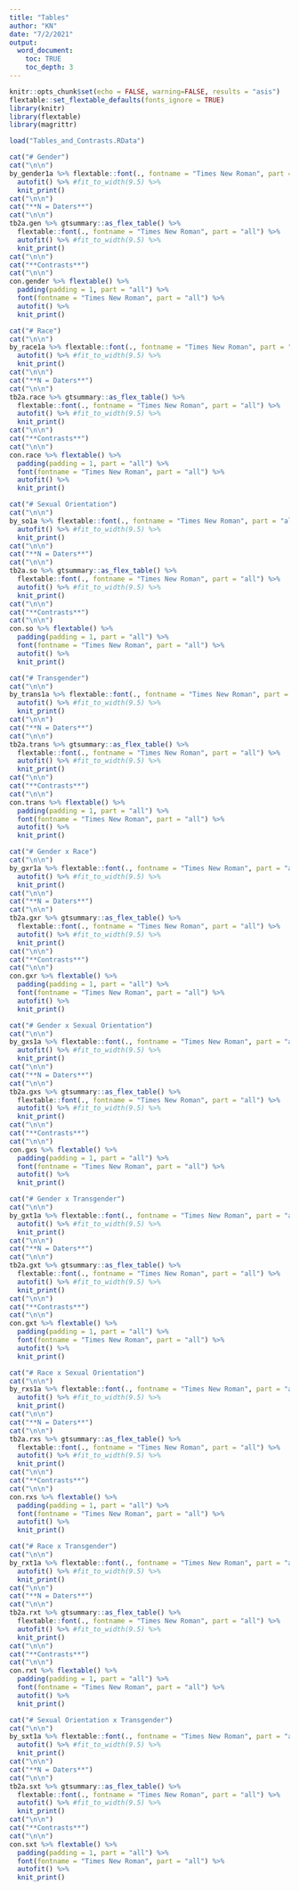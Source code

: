 ```yaml
---
title: "Tables"
author: "KN"
date: "7/2/2021"
output:
  word_document:
    toc: TRUE
    toc_depth: 3
---
```


```r
knitr::opts_chunk$set(echo = FALSE, warning=FALSE, results = "asis")
flextable::set_flextable_defaults(fonts_ignore = TRUE)
library(knitr)
library(flextable)
library(magrittr)

load("Tables_and_Contrasts.RData")
```


```r
cat("# Gender")
cat("\n\n")
by_gender1a %>% flextable::font(., fontname = "Times New Roman", part = "all") %>%
  autofit() %>% #fit_to_width(9.5) %>%
  knit_print()
cat("\n\n")
cat("**N = Daters**")
cat("\n\n")
tb2a.gen %>% gtsummary::as_flex_table() %>%
  flextable::font(., fontname = "Times New Roman", part = "all") %>%
  autofit() %>% #fit_to_width(9.5) %>%
  knit_print()
cat("\n\n")
cat("**Contrasts**")
cat("\n\n")
con.gender %>% flextable() %>%
  padding(padding = 1, part = "all") %>%
  font(fontname = "Times New Roman", part = "all") %>%
  autofit() %>%
  knit_print()

```


```r
cat("# Race")
cat("\n\n")
by_race1a %>% flextable::font(., fontname = "Times New Roman", part = "all") %>%
  autofit() %>% #fit_to_width(9.5) %>%
  knit_print()
cat("\n\n")
cat("**N = Daters**")
cat("\n\n")
tb2a.race %>% gtsummary::as_flex_table() %>%
  flextable::font(., fontname = "Times New Roman", part = "all") %>%
  autofit() %>% #fit_to_width(9.5) %>%
  knit_print()
cat("\n\n")
cat("**Contrasts**")
cat("\n\n")
con.race %>% flextable() %>%
  padding(padding = 1, part = "all") %>%
  font(fontname = "Times New Roman", part = "all") %>%
  autofit() %>%
  knit_print()

```


```r
cat("# Sexual Orientation")
cat("\n\n")
by_so1a %>% flextable::font(., fontname = "Times New Roman", part = "all") %>%
  autofit() %>% #fit_to_width(9.5) %>%
  knit_print()
cat("\n\n")
cat("**N = Daters**")
cat("\n\n")
tb2a.so %>% gtsummary::as_flex_table() %>%
  flextable::font(., fontname = "Times New Roman", part = "all") %>%
  autofit() %>% #fit_to_width(9.5) %>%
  knit_print()
cat("\n\n")
cat("**Contrasts**")
cat("\n\n")
con.so %>% flextable() %>%
  padding(padding = 1, part = "all") %>%
  font(fontname = "Times New Roman", part = "all") %>%
  autofit() %>%
  knit_print()

```


```r
cat("# Transgender")
cat("\n\n")
by_trans1a %>% flextable::font(., fontname = "Times New Roman", part = "all") %>%
  autofit() %>% #fit_to_width(9.5) %>%
  knit_print()
cat("\n\n")
cat("**N = Daters**")
cat("\n\n")
tb2a.trans %>% gtsummary::as_flex_table() %>%
  flextable::font(., fontname = "Times New Roman", part = "all") %>%
  autofit() %>% #fit_to_width(9.5) %>%
  knit_print()
cat("\n\n")
cat("**Contrasts**")
cat("\n\n")
con.trans %>% flextable() %>%
  padding(padding = 1, part = "all") %>%
  font(fontname = "Times New Roman", part = "all") %>%
  autofit() %>%
  knit_print()

```


```r
cat("# Gender x Race")
cat("\n\n")
by_gxr1a %>% flextable::font(., fontname = "Times New Roman", part = "all") %>%
  autofit() %>% #fit_to_width(9.5) %>%
  knit_print()
cat("\n\n")
cat("**N = Daters**")
cat("\n\n")
tb2a.gxr %>% gtsummary::as_flex_table() %>%
  flextable::font(., fontname = "Times New Roman", part = "all") %>%
  autofit() %>% #fit_to_width(9.5) %>%
  knit_print()
cat("\n\n")
cat("**Contrasts**")
cat("\n\n")
con.gxr %>% flextable() %>%
  padding(padding = 1, part = "all") %>%
  font(fontname = "Times New Roman", part = "all") %>%
  autofit() %>%
  knit_print()

```



```r
cat("# Gender x Sexual Orientation")
cat("\n\n")
by_gxs1a %>% flextable::font(., fontname = "Times New Roman", part = "all") %>%
  autofit() %>% #fit_to_width(9.5) %>%
  knit_print()
cat("\n\n")
cat("**N = Daters**")
cat("\n\n")
tb2a.gxs %>% gtsummary::as_flex_table() %>%
  flextable::font(., fontname = "Times New Roman", part = "all") %>%
  autofit() %>% #fit_to_width(9.5) %>%
  knit_print()
cat("\n\n")
cat("**Contrasts**")
cat("\n\n")
con.gxs %>% flextable() %>%
  padding(padding = 1, part = "all") %>%
  font(fontname = "Times New Roman", part = "all") %>%
  autofit() %>% 
  knit_print()

```



```r
cat("# Gender x Transgender")
cat("\n\n")
by_gxt1a %>% flextable::font(., fontname = "Times New Roman", part = "all") %>%
  autofit() %>% #fit_to_width(9.5) %>%
  knit_print()
cat("\n\n")
cat("**N = Daters**")
cat("\n\n")
tb2a.gxt %>% gtsummary::as_flex_table() %>%
  flextable::font(., fontname = "Times New Roman", part = "all") %>%
  autofit() %>% #fit_to_width(9.5) %>%
  knit_print()
cat("\n\n")
cat("**Contrasts**")
cat("\n\n")
con.gxt %>% flextable() %>%
  padding(padding = 1, part = "all") %>%
  font(fontname = "Times New Roman", part = "all") %>%
  autofit() %>% 
  knit_print()

```


```r
cat("# Race x Sexual Orientation")
cat("\n\n")
by_rxs1a %>% flextable::font(., fontname = "Times New Roman", part = "all") %>%
  autofit() %>% #fit_to_width(9.5) %>%
  knit_print()
cat("\n\n")
cat("**N = Daters**")
cat("\n\n")
tb2a.rxs %>% gtsummary::as_flex_table() %>%
  flextable::font(., fontname = "Times New Roman", part = "all") %>%
  autofit() %>% #fit_to_width(9.5) %>%
  knit_print()
cat("\n\n")
cat("**Contrasts**")
cat("\n\n")
con.rxs %>% flextable() %>%
  padding(padding = 1, part = "all") %>%
  font(fontname = "Times New Roman", part = "all") %>%
  autofit() %>% 
  knit_print()

```



```r
cat("# Race x Transgender")
cat("\n\n")
by_rxt1a %>% flextable::font(., fontname = "Times New Roman", part = "all") %>%
  autofit() %>% #fit_to_width(9.5) %>%
  knit_print()
cat("\n\n")
cat("**N = Daters**")
cat("\n\n")
tb2a.rxt %>% gtsummary::as_flex_table() %>%
  flextable::font(., fontname = "Times New Roman", part = "all") %>%
  autofit() %>% #fit_to_width(9.5) %>%
  knit_print()
cat("\n\n")
cat("**Contrasts**")
cat("\n\n")
con.rxt %>% flextable() %>%
  padding(padding = 1, part = "all") %>%
  font(fontname = "Times New Roman", part = "all") %>%
  autofit() %>% 
  knit_print()

```


```r
cat("# Sexual Orientation x Transgender")
cat("\n\n")
by_sxt1a %>% flextable::font(., fontname = "Times New Roman", part = "all") %>%
  autofit() %>% #fit_to_width(9.5) %>%
  knit_print()
cat("\n\n")
cat("**N = Daters**")
cat("\n\n")
tb2a.sxt %>% gtsummary::as_flex_table() %>%
  flextable::font(., fontname = "Times New Roman", part = "all") %>%
  autofit() %>% #fit_to_width(9.5) %>%
  knit_print()
cat("\n\n")
cat("**Contrasts**")
cat("\n\n")
con.sxt %>% flextable() %>%
  padding(padding = 1, part = "all") %>%
  font(fontname = "Times New Roman", part = "all") %>%
  autofit() %>% 
  knit_print()

```
